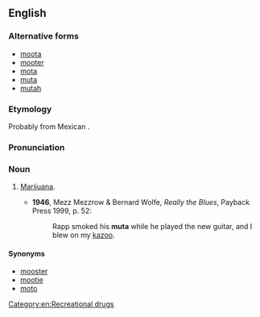 ==English==

===Alternative forms===
* [[moota]]
* [[mooter]]
* [[mota]]
* [[muta]]
* [[mutah]]

===Etymology===
Probably from Mexican {{etyl|es|en}} {{term|mota|lang=es}}.

===Pronunciation===
{{rfp|lang=en}}

===Noun===
{{en-noun|-}}

# {{context|US|slang|lang=en}} [[marijuana|Marijuana]].
#* '''1946''', Mezz Mezzrow & Bernard Wolfe, ''Really the Blues'', Payback Press 1999, p. 52:
#*: Rapp smoked his '''muta''' while he played the new guitar, and I blew on my [[kazoo]].

====Synonyms====
* [[mooster]]
* [[mootie]]
* [[moto]]

[[Category:en:Recreational drugs]]